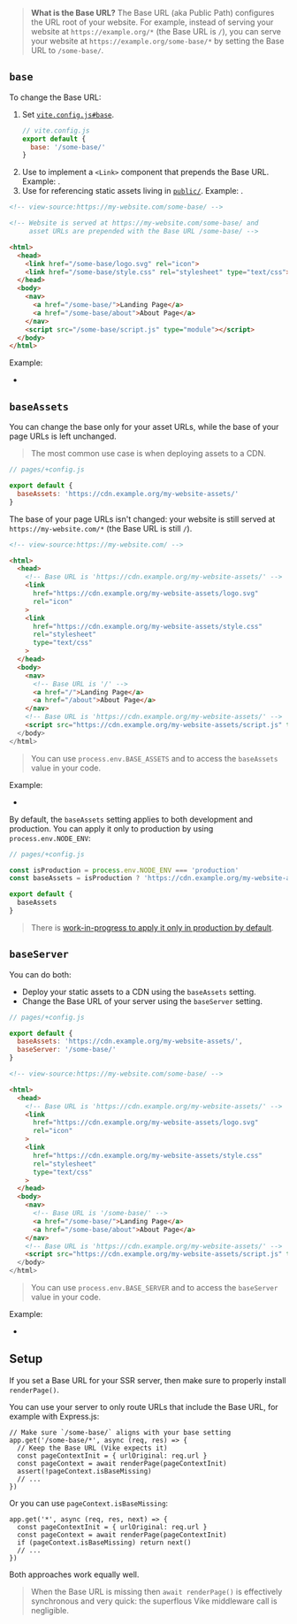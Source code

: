 
> **What is the Base URL?** The Base URL (aka Public Path) configures the URL root of your website.
> For example, instead of serving your website at `https://example.org/*` (the Base URL is `/`), you can serve your website at `https://example.org/some-base/*` by setting the Base URL to `/some-base/`.

## `base`

To change the Base URL:

1. Set [`vite.config.js#base`](https://vitejs.dev/config/shared-options.html#base).
   ```js
   // vite.config.js
   export default {
     base: '/some-base/'
   }
   ```
1. Use [<ImportMeta prop='env.BASE_URL' />](https://vitejs.dev/guide/build.html#public-base-path) to implement a `<Link>` component that prepends the Base URL. Example: <RepoLink path='/examples/base-url/components/Link.jsx' />.
1. Use <ImportMeta prop='env.BASE_URL' /> for referencing static assets living in [`public/`](/static-directory#public). Example: <RepoLink path='/examples/base-url/renderer/+onRenderHtml.jsx' />.

```html
<!-- view-source:https://my-website.com/some-base/ -->

<!-- Website is served at https://my-website.com/some-base/ and
     asset URLs are prepended with the Base URL /some-base/ -->

<html>
  <head>
    <link href="/some-base/logo.svg" rel="icon">
    <link href="/some-base/style.css" rel="stylesheet" type="text/css">
  </head>
  <body>
    <nav>
      <a href="/some-base/">Landing Page</a>
      <a href="/some-base/about">About Page</a>
    </nav>
    <script src="/some-base/script.js" type="module"></script>
  </body>
</html>
```

Example:
 - <RepoLink path='/examples/base-url/' />


## `baseAssets`

You can change the base only for your asset URLs, while the base of your page URLs is left unchanged.

> The most common use case is when deploying assets to a CDN.

```js
// pages/+config.js

export default {
  baseAssets: 'https://cdn.example.org/my-website-assets/'
}
```

The base of your page URLs isn't changed: your website is still served at `https://my-website.com/*` (the Base URL is still `/`).

```html
<!-- view-source:https://my-website.com/ -->

<html>
  <head>
    <!-- Base URL is 'https://cdn.example.org/my-website-assets/' -->
    <link
      href="https://cdn.example.org/my-website-assets/logo.svg"
      rel="icon"
    >
    <link
      href="https://cdn.example.org/my-website-assets/style.css"
      rel="stylesheet"
      type="text/css"
    >
  </head>
  <body>
    <nav>
      <!-- Base URL is '/' -->
      <a href="/">Landing Page</a>
      <a href="/about">About Page</a>
    </nav>
    <!-- Base URL is 'https://cdn.example.org/my-website-assets/' -->
    <script src="https://cdn.example.org/my-website-assets/script.js" type="module">
  </body>
</html>
```

> You can use `process.env.BASE_ASSETS` and <ImportMeta prop='env.BASE_ASSETS' /> to access the `baseAssets` value in your code.

Example:
 - <RepoLink path='/examples/base-url-cdn/' />

By default, the `baseAssets` setting applies to both development and production. You can apply it only to production by using `process.env.NODE_ENV`:

```js
// pages/+config.js

const isProduction = process.env.NODE_ENV === 'production'
const baseAssets = isProduction ? 'https://cdn.example.org/my-website-assets/' : undefined

export default {
  baseAssets
}
```

> There is [work-in-progress to apply it only in production by default](https://github.com/vikejs/vike/issues/1794).


## `baseServer`

You can do both:
 - Deploy your static assets to a CDN using the `baseAssets` setting.
 - Change the Base URL of your server using the `baseServer` setting.

```js
// pages/+config.js

export default {
  baseAssets: 'https://cdn.example.org/my-website-assets/',
  baseServer: '/some-base/'
}
```

```html
<!-- view-source:https://my-website.com/some-base/ -->

<html>
  <head>
    <!-- Base URL is 'https://cdn.example.org/my-website-assets/' -->
    <link
      href="https://cdn.example.org/my-website-assets/logo.svg"
      rel="icon"
    >
    <link
      href="https://cdn.example.org/my-website-assets/style.css"
      rel="stylesheet"
      type="text/css"
    >
  </head>
  <body>
    <nav>
      <!-- Base URL is '/some-base/' -->
      <a href="/some-base/">Landing Page</a>
      <a href="/some-base/about">About Page</a>
    </nav>
    <!-- Base URL is 'https://cdn.example.org/my-website-assets/' -->
    <script src="https://cdn.example.org/my-website-assets/script.js" type="module">
  </body>
</html>
```

> You can use `process.env.BASE_SERVER` and <ImportMeta prop='env.BASE_SERVER' /> to access the `baseServer` value in your code.

Example:
 - <RepoLink path='/examples/base-url-server/' />


## Setup

If you set a Base URL for your SSR server, then make sure to properly install <Link href="/renderPage">`renderPage()`</Link>.

You can use your server to only route URLs that include the Base URL, for example with Express.js:

```
// Make sure `/some-base/` aligns with your base setting
app.get('/some-base/*', async (req, res) => {
  // Keep the Base URL (Vike expects it)
  const pageContextInit = { urlOriginal: req.url }
  const pageContext = await renderPage(pageContextInit)
  assert(!pageContext.isBaseMissing)
  // ...
})
```

Or you can use `pageContext.isBaseMissing`:

```
app.get('*', async (req, res, next) => {
  const pageContextInit = { urlOriginal: req.url }
  const pageContext = await renderPage(pageContextInit)
  if (pageContext.isBaseMissing) return next()
  // ...
})
```

Both approaches work equally well.

> When the Base URL is missing then `await renderPage()` is effectively synchronous and very quick: the superflous Vike middleware call is negligible.
